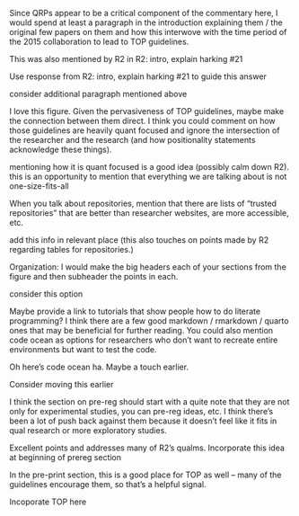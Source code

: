 <!-- https://github.com/RAP-group/guide_to_open_science/issues/62 -->
:::reviewer
Since QRPs appear to be a critical component of the commentary here, I would spend at least a paragraph in the introduction explaining them / the original few papers on them and how this interwove with the time period of the 2015 collaboration to lead to TOP guidelines.
:::

This was also mentioned by R2 in R2: intro, explain harking #21

Use response from R2: intro, explain harking #21 to guide this answer

consider additional paragraph mentioned above



:::reviewer
I love this figure. Given the pervasiveness of TOP guidelines, maybe make the connection between them direct. I think you could comment on how those guidelines are heavily quant focused and ignore the intersection of the researcher and the research (and how positionality statements acknowledge these things).
:::

mentioning how it is quant focused is a good idea (possibly calm down R2). this is an opportunity to mention that everything we are talking about is not one-size-fits-all



:::reviewer
When you talk about repositories, mention that there are lists of “trusted repositories” that are better than researcher websites, are more accessible, etc.
:::

add this info in relevant place (this also touches on points made by R2 regarding tables for repositories.)


:::reviewer
Organization: I would make the big headers each of your sections from the figure and then subheader the points in each.
:::

consider this option


:::reviewer
Maybe provide a link to tutorials that show people how to do literate programming? I think there are a few good markdown / rmarkdown / quarto ones that may be beneficial for further reading. You could also mention code ocean as options for researchers who don’t want to recreate entire environments but want to test the code.

Oh here’s code ocean ha. Maybe a touch earlier.
:::

Consider moving this earlier



:::reviewer
I think the section on pre-reg should start with a quite note that they are not only for experimental studies, you can pre-reg ideas, etc. I think there’s been a lot of push back against them because it doesn’t feel like it fits in qual research or more exploratory studies.
:::

Excellent points and addresses many of R2's qualms. Incorporate this idea at beginning of prereg section


:::reviewer
In the pre-print section, this is a good place for TOP as well – many of the guidelines encourage them, so that’s a helpful signal.
:::

Incoporate TOP here
